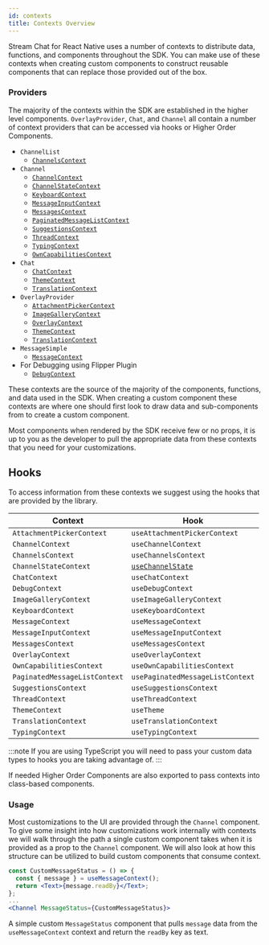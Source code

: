 ```yaml
---
id: contexts
title: Contexts Overview
---
```


Stream Chat for React Native uses a number of contexts to distribute data, functions, and components throughout the SDK. You can make use of these contexts when creating custom components to construct reusable components that can replace those provided out of the box.

### Providers

The majority of the contexts within the SDK are established in the higher level components. `OverlayProvider`, `Chat`, and `Channel` all contain a number of context providers that can be accessed via hooks or Higher Order Components.

- `ChannelList`
  - [`ChannelsContext`](https://github.com/GetStream/stream-chat-react-native/blob/develop/package/src/contexts/channelsContext/ChannelsContext.tsx)
- `Channel`
  - [`ChannelContext`](https://github.com/GetStream/stream-chat-react-native/blob/develop/package/src/contexts/channelContext/ChannelContext.tsx)
  - [`ChannelStateContext`](https://github.com/GetStream/stream-chat-react-native/blob/develop/package/src/contexts/channelsStateContext/ChannelsStateContext.tsx)
  - [`KeyboardContext`](https://github.com/GetStream/stream-chat-react-native/blob/develop/package/src/contexts/keyboardContext/KeyboardContext.tsx)
  - [`MessageInputContext`](https://github.com/GetStream/stream-chat-react-native/blob/develop/package/src/contexts/messageInputContext/MessageInputContext.tsx)
  - [`MessagesContext`](https://github.com/GetStream/stream-chat-react-native/blob/develop/package/src/contexts/messagesContext/MessagesContext.tsx)
  - [`PaginatedMessageListContext`](https://github.com/GetStream/stream-chat-react-native/blob/develop/package/src/contexts/paginatedMessageListContext/PaginatedMessageListContext.tsx)
  - [`SuggestionsContext`](https://github.com/GetStream/stream-chat-react-native/blob/develop/package/src/contexts/suggestionsContext/SuggestionsContext.tsx)
  - [`ThreadContext`](https://github.com/GetStream/stream-chat-react-native/blob/develop/package/src/contexts/threadContext/ThreadContext.tsx)
  - [`TypingContext`](https://github.com/GetStream/stream-chat-react-native/blob/develop/package/src/contexts/typingContext/TypingContext.tsx)
  - [`OwnCapabilitiesContext`](https://github.com/GetStream/stream-chat-react-native/blob/develop/package/src/contexts/ownCapabilitiesContext/OwnCapabilitiesContext.tsx)
- `Chat`
  - [`ChatContext`](https://github.com/GetStream/stream-chat-react-native/blob/develop/package/src/contexts/chatContext/ChatContext.tsx)
  - [`ThemeContext`](https://github.com/GetStream/stream-chat-react-native/blob/develop/package/src/contexts/themeContext/ThemeContext.tsx)
  - [`TranslationContext`](https://github.com/GetStream/stream-chat-react-native/blob/develop/package/src/contexts/translationContext/TranslationContext.tsx)
- `OverlayProvider`
  - [`AttachmentPickerContext`](https://github.com/GetStream/stream-chat-react-native/blob/develop/package/src/contexts/attachmentPickerContext/AttachmentPickerContext.tsx)
  - [`ImageGalleryContext`](https://github.com/GetStream/stream-chat-react-native/blob/develop/package/src/contexts/imageGalleryContext/ImageGalleryContext.tsx)
  - [`OverlayContext`](https://github.com/GetStream/stream-chat-react-native/blob/develop/package/src/contexts/overlayContext/OverlayContext.tsx)
  - [`ThemeContext`](https://github.com/GetStream/stream-chat-react-native/blob/develop/package/src/contexts/themeContext/ThemeContext.tsx)
  - [`TranslationContext`](https://github.com/GetStream/stream-chat-react-native/blob/develop/package/src/contexts/translationContext/TranslationContext.tsx)
- `MessageSimple`
  - [`MessageContext`](https://github.com/GetStream/stream-chat-react-native/blob/develop/package/src/contexts/messageContext/MessageContext.tsx)
- For Debugging using Flipper Plugin
  - [`DebugContext`](https://github.com/GetStream/stream-chat-react-native/blob/develop/package/src/contexts/debugContext/DebugContext.tsx)

These contexts are the source of the majority of the components, functions, and data used in the SDK. When creating a custom component these contexts are where one should first look to draw data and sub-components from to create a custom component.

Most components when rendered by the SDK receive few or no props, it is up to you as the developer to pull the appropriate data from these contexts that you need for your customizations.

## Hooks

To access information from these contexts we suggest using the hooks that are provided by the library.

| Context                       | Hook                                                                                                                                                 |
| ----------------------------- | ---------------------------------------------------------------------------------------------------------------------------------------------------- |
| `AttachmentPickerContext`     | `useAttachmentPickerContext`                                                                                                                         |
| `ChannelContext`              | `useChannelContext`                                                                                                                                  |
| `ChannelsContext`             | `useChannelsContext`                                                                                                                                 |
| `ChannelStateContext`         | [`useChannelState`](https://github.com/GetStream/stream-chat-react-native/blob/develop/package/src/contexts/channelsStateContext/useChannelState.ts) |
| `ChatContext`                 | `useChatContext`                                                                                                                                     |
| `DebugContext`                | `useDebugContext`                                                                                                                                    |
| `ImageGalleryContext`         | `useImageGalleryContext`                                                                                                                             |
| `KeyboardContext`             | `useKeyboardContext`                                                                                                                                 |
| `MessageContext`              | `useMessageContext`                                                                                                                                  |
| `MessageInputContext`         | `useMessageInputContext`                                                                                                                             |
| `MessagesContext`             | `useMessagesContext`                                                                                                                                 |
| `OverlayContext`              | `useOverlayContext`                                                                                                                                  |
| `OwnCapabilitiesContext`      | `useOwnCapabilitiesContext`                                                                                                                          |
| `PaginatedMessageListContext` | `usePaginatedMessageListContext`                                                                                                                     |
| `SuggestionsContext`          | `useSuggestionsContext`                                                                                                                              |
| `ThreadContext`               | `useThreadContext`                                                                                                                                   |
| `ThemeContext`                | `useTheme`                                                                                                                                           |
| `TranslationContext`          | `useTranslationContext`                                                                                                                              |
| `TypingContext`               | `useTypingContext`                                                                                                                                   |

:::note
If you are using TypeScript you will need to pass your custom data types to hooks you are taking advantage of.
:::

If needed Higher Order Components are also exported to pass contexts into class-based components.

### Usage

Most customizations to the UI are provided through the `Channel` component. To give some insight into how customizations work internally with contexts we will walk through the path a single custom component takes when it is provided as a prop to the `Channel` component. We will also look at how this structure can be utilized to build custom components that consume context.

```jsx
const CustomMessageStatus = () => {
  const { message } = useMessageContext();
  return <Text>{message.readBy}</Text>;
};
...
<Channel MessageStatus={CustomMessageStatus}>
```

A simple custom `MessageStatus` component that pulls `message` data from the `useMessageContext` context and return the `readBy` key as text.
